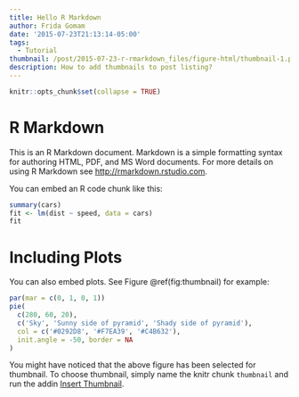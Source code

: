 ```yaml
---
title: Hello R Markdown
author: Frida Gomam
date: '2015-07-23T21:13:14-05:00'
tags:
  - Tutorial
thumbnail: /post/2015-07-23-r-rmarkdown_files/figure-html/thumbnail-1.png
description: How to add thumbnails to post listing?
---
```



```r
knitr::opts_chunk$set(collapse = TRUE)
```

# R Markdown

This is an R Markdown document. Markdown is a simple formatting syntax for authoring HTML, PDF, and MS Word documents. For more details on using R Markdown see <http://rmarkdown.rstudio.com>.

You can embed an R code chunk like this:

```r
summary(cars)
fit <- lm(dist ~ speed, data = cars)
fit
```

# Including Plots

You can also embed plots. See Figure \@ref(fig:thumbnail) for example:

```r
par(mar = c(0, 1, 0, 1))
pie(
  c(280, 60, 20),
  c('Sky', 'Sunny side of pyramid', 'Shady side of pyramid'),
  col = c('#0292D8', '#F7EA39', '#C4B632'),
  init.angle = -50, border = NA
)
```


You might have noticed that the above figure has been selected for thumbnail. To choose thumbnail, simply name the knitr chunk `thumbnail` and run the addin [Insert Thumbnail](https://github.com/beeflavor/useful-blogdown-addins).